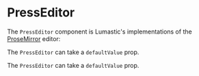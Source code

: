 
<Meta title="PressEditor" component={PressEditor} />

# PressEditor

The `PressEditor` component is Lumastic's implementations of the [ProseMirror](https://prosemirror.net/docs/guide/) editor:

<Story name="Basic">
  <PressEditor debug />
</Story>

The `PressEditor` can take a `defaultValue` prop.

<Story name="defaultValue">
  <PressEditor
    debug
    defaultValue={{
      type: "doc",
      content: [
        {
          type: "paragraph",
          content: [
            {
              type: "text",
              text: "Henlo"
            }
          ]
        }
      ]
    }}
  />
</Story>

The `PressEditor` can take a `defaultValue` prop.

<Story name="Heading">
  <PressEditor
    debug
    defaultValue={{
      type: "doc",
      content: [
        {
          type: "heading",
          attrs: {
            level: 1
          },
          content: [
            {
              type: "text",
              text: "Henlo"
            }
          ]
        }
      ]
    }}
  />
</Story>

<Story name="Random">
  <PressEditor
    debug
    defaultValue={{
      type: "doc",
      content: [
        {
          type: "random"
        },
        {
          type: "paragraph"
        }
      ]
    }}
  />
</Story>
